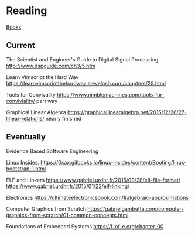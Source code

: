 = Reading =
[[Books]]

== Current ==

The Scientist and Engineer's Guide to
Digital Signal Processing
http://www.dspguide.com/ch3/5.htm

Learn Vimscript the Hard Way
https://learnvimscriptthehardway.stevelosh.com/chapters/28.html

Tools for Convivality
https://www.nimblemachines.com/tools-for-conviviality/
part way

Graphical Linear Algebra
https://graphicallinearalgebra.net/2015/12/26/27-linear-relations/
nearly finished


== Eventually ==

Evidence Based Software Engineering

Linux Insides:
https://0xax.gitbooks.io/linux-insides/content/Booting/linux-bootstrap-1.html

ELF and Linkers
https://www.gabriel.urdhr.fr/2015/09/28/elf-file-format/
https://www.gabriel.urdhr.fr/2015/01/22/elf-linking/

Electronics
https://ultimateelectronicsbook.com/#algebraic-approximations

Computer Graphics from Scratch
https://gabrielgambetta.com/computer-graphics-from-scratch/01-common-concepts.html

Foundations of Embedded Systems
https://f-of-e.org/chapter-00

